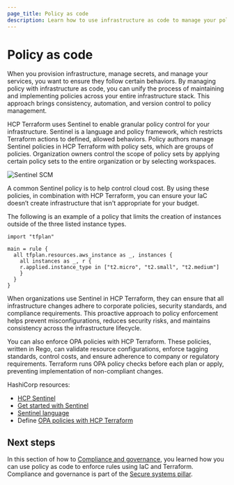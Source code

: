 ```yaml
---
page_title: Policy as code
description: Learn how to use infrastructure as code to manage your policy as code.
---
```


# Policy as code

When you provision infrastructure, manage secrets, and manage your services, you want to ensure they follow certain behaviors. By managing policy with infrastructure as code, you can unify the process of maintaining and implementing policies across your entire infrastructure stack. This approach brings consistency, automation, and version control to policy management.

HCP Terraform uses Sentinel to enable granular policy control for your infrastructure. Sentinel is a language and policy framework, which restricts Terraform actions to defined, allowed behaviors. Policy authors manage Sentinel policies in HCP Terraform with policy sets, which are groups of policies. Organization owners control the scope of policy sets by applying certain policy sets to the entire organization or by selecting workspaces.

<ImageConfig hideBorder>

![Sentinel SCM](/img/docs/well-architected/sentinel-waf.png)

</ImageConfig>

A common Sentinel policy is to help control cloud cost. By using these policies, in combination with HCP Terraform, you can ensure your IaC doesn’t create infrastructure that isn't appropriate for your budget.

The following is an example of a policy that limits the creation of instances outside of the three listed instance types.

```hcl hideClipboard
import "tfplan"

main = rule {
  all tfplan.resources.aws_instance as _, instances {
	all instances as _, r {
  	r.applied.instance_type in ["t2.micro", "t2.small", "t2.medium"]
	}
  }
}
```

When organizations use Sentinel in HCP Terraform, they can ensure that all infrastructure changes adhere to corporate policies, security standards, and compliance requirements. This proactive approach to policy enforcement helps prevent misconfigurations, reduces security risks, and maintains consistency across the infrastructure lifecycle.

You can also enforce OPA policies with HCP Terraform. These policies, written in Rego, can validate resource configurations, enforce tagging standards, control costs, and ensure adherence to company or regulatory requirements. Terraform runs OPA policy checks before each plan or apply, preventing implementation of non-compliant changes.  

HashiCorp resources:
- [HCP Sentinel](https://www.hashicorp.com/sentinel)
- [Get started with Sentinel](/sentinel/intro/getting-started)
- [Sentinel language](/sentinel/docs/language)
- Define [OPA policies with HCP Terraform](/terraform/cloud-docs/policy-enforcement/opa)

## Next steps

In this section of how to [Compliance and governance](/well-architected-framework/secure-systems/compliance-and-governance/overview), you learned how you can use policy as code to enforce rules using IaC and Terraform. Compliance and governance is part of the [Secure systems pillar](/well-architected-framework/secure-systems).
